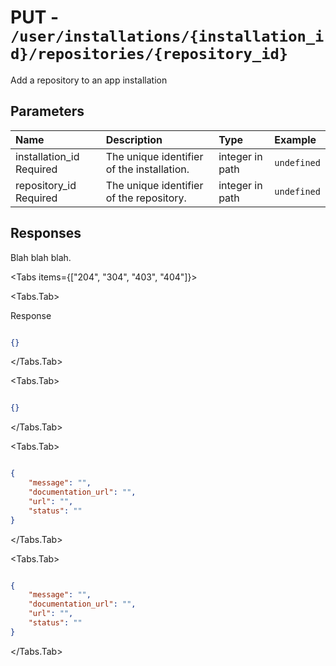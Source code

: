 
# PUT - `/user/installations/{installation_id}/repositories/{repository_id}`

Add a repository to an app installation

## Parameters

| Name | Description | Type | Example |
| :---- | :---- | :---- | :---- |
| installation_id <span class="bg-blue-100 text-blue-800 text-xs font-medium me-2 px-2.5 py-0.5 rounded dark:bg-blue-900 dark:text-blue-300">Required</span> | The unique identifier of the installation. | integer in path | `undefined` |
| repository_id <span class="bg-blue-100 text-blue-800 text-xs font-medium me-2 px-2.5 py-0.5 rounded dark:bg-blue-900 dark:text-blue-300">Required</span> | The unique identifier of the repository. | integer in path | `undefined` |

## Responses

Blah blah blah.

<Tabs items={["204", "304", "403", "404"]}>

<Tabs.Tab>

Response

```json

{}

```

</Tabs.Tab>

<Tabs.Tab>



```json

{}

```

</Tabs.Tab>

<Tabs.Tab>



```json

{
    "message": "",
    "documentation_url": "",
    "url": "",
    "status": ""
}

```

</Tabs.Tab>

<Tabs.Tab>



```json

{
    "message": "",
    "documentation_url": "",
    "url": "",
    "status": ""
}

```

</Tabs.Tab>

</Tabs>